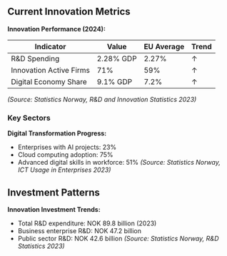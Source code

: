 ## Current Innovation Metrics

**Innovation Performance (2024):**

| Indicator | Value | EU Average | Trend |
|-----------|--------|------------|--------|
| R&D Spending | 2.28% GDP | 2.27% | ↑ |
| Innovation Active Firms | 71% | 59% | ↑ |
| Digital Economy Share | 9.1% GDP | 7.2% | ↑ |
*(Source: Statistics Norway, R&D and Innovation Statistics 2023)*

### Key Sectors

**Digital Transformation Progress:**
- Enterprises with AI projects: 23%
- Cloud computing adoption: 75%
- Advanced digital skills in workforce: 51%
*(Source: Statistics Norway, ICT Usage in Enterprises 2023)*

## Investment Patterns

**Innovation Investment Trends:**
- Total R&D expenditure: NOK 89.8 billion (2023)
- Business enterprise R&D: NOK 47.2 billion
- Public sector R&D: NOK 42.6 billion
*(Source: Statistics Norway, R&D Statistics 2023)* 